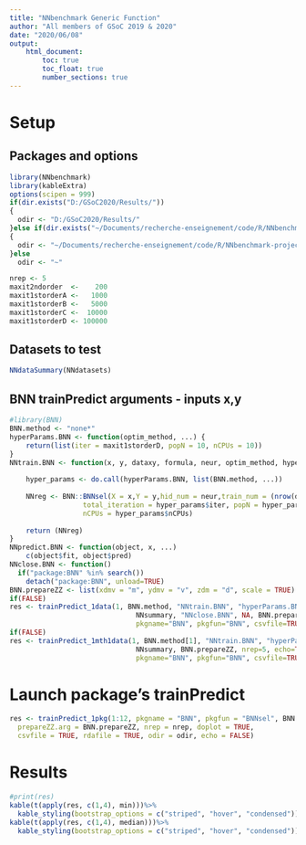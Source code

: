 ```yaml
---
title: "NNbenchmark Generic Function"
author: "All members of GSoC 2019 & 2020"
date: "2020/06/08"
output:
    html_document:
        toc: true
        toc_float: true
        number_sections: true
---
```


# Setup 

## Packages and options
```r
library(NNbenchmark)
library(kableExtra)
options(scipen = 999)
if(dir.exists("D:/GSoC2020/Results/"))
{  
  odir <- "D:/GSoC2020/Results/"
}else if(dir.exists("~/Documents/recherche-enseignement/code/R/NNbenchmark-project/NNtempresult/"))
{  
  odir <- "~/Documents/recherche-enseignement/code/R/NNbenchmark-project/NNtempresult/"
}else
  odir <- "~"

nrep <- 5
maxit2ndorder  <-    200
maxit1storderA <-   1000
maxit1storderB <-   5000
maxit1storderC <-  10000
maxit1storderD <- 100000
```

## Datasets to test

```r
NNdataSummary(NNdatasets)
```




## BNN trainPredict arguments - inputs x,y
```r
#library(BNN)
BNN.method <- "none*"
hyperParams.BNN <- function(optim_method, ...) {
    return(list(iter = maxit1storderD, popN = 10, nCPUs = 10))
}
NNtrain.BNN <- function(x, y, dataxy, formula, neur, optim_method, hyperParams,...) {
    
    hyper_params <- do.call(hyperParams.BNN, list(BNN.method, ...))
    
    NNreg <- BNN::BNNsel(X = x,Y = y,hid_num = neur,train_num = (nrow(dataxy)-1), 
                  total_iteration = hyper_params$iter, popN = hyper_params$popN, 
                  nCPUs = hyper_params$nCPUs)
    
    return (NNreg)
}
NNpredict.BNN <- function(object, x, ...)
    c(object$fit, object$pred)
NNclose.BNN <- function()
  if("package:BNN" %in% search())
    detach("package:BNN", unload=TRUE)
BNN.prepareZZ <- list(xdmv = "m", ydmv = "v", zdm = "d", scale = TRUE)
if(FALSE)
res <- trainPredict_1data(1, BNN.method, "NNtrain.BNN", "hyperParams.BNN", "NNpredict.BNN", 
                               NNsummary, "NNclose.BNN", NA, BNN.prepareZZ, nrep=5, echo=TRUE, doplot=FALSE,
                               pkgname="BNN", pkgfun="BNN", csvfile=TRUE, rdafile=TRUE, odir=odir)
if(FALSE)
res <- trainPredict_1mth1data(1, BNN.method[1], "NNtrain.BNN", "hyperParams.BNN", "NNpredict.BNN", 
                               NNsummary, BNN.prepareZZ, nrep=5, echo=TRUE, doplot=FALSE,
                               pkgname="BNN", pkgfun="BNN", csvfile=TRUE, rdafile=TRUE, odir=odir)
```


# Launch package's trainPredict

```r
res <- trainPredict_1pkg(1:12, pkgname = "BNN", pkgfun = "BNNsel", BNN.method,
  prepareZZ.arg = BNN.prepareZZ, nrep = nrep, doplot = TRUE,
  csvfile = TRUE, rdafile = TRUE, odir = odir, echo = FALSE)
```

# Results
```r
#print(res)
kable(t(apply(res, c(1,4), min)))%>%
  kable_styling(bootstrap_options = c("striped", "hover", "condensed"))
kable(t(apply(res, c(1,4), median)))%>%
  kable_styling(bootstrap_options = c("striped", "hover", "condensed"))
```
